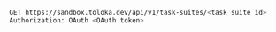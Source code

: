 ```bash
GET https://sandbox.toloka.dev/api/v1/task-suites/<task_suite_id>
Authorization: OAuth <OAuth token>
```